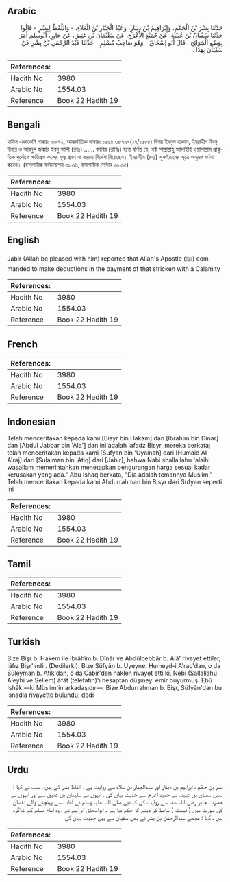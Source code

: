 ## Arabic


<div dir="rtl" lang="ar" style={{fontSize:'larger',backgroundColor:'#f8f9fa',padding:20}}>
حَدَّثَنَا بِشْرُ بْنُ الْحَكَمِ، وَإِبْرَاهِيمُ بْنُ دِينَارٍ، وَعَبْدُ الْجَبَّارِ بْنُ الْعَلاَءِ، - وَاللَّفْظُ لِبِشْرٍ - قَالُوا حَدَّثَنَا سُفْيَانُ بْنُ عُيَيْنَةَ، عَنْ حُمَيْدٍ الأَعْرَجِ، عَنْ سُلَيْمَانَ بْنِ عَتِيقٍ، عَنْ جَابِرٍ، أَنَّوسلم أَمَرَ بِوَضْعِ الْجَوَائِحِ ‏.‏ قَالَ أَبُو إِسْحَاقَ - وَهْوَ صَاحِبُ مُسْلِمٍ - حَدَّثَنَا عَبْدُ الرَّحْمَنِ بْنُ بِشْرٍ عَنْ سُفْيَانَ بِهَذَا ‏.‏
</div>
<div style={{backgroundColor:'#f8f9fa',padding:20, marginBottom: 10}}><table> <thead> <tr> <th>References:</th> <th></th> </tr> </thead> <tbody><tr><td>Hadith No</td><td>3980</td></tr><tr><td>Arabic No</td><td>1554.03</td></tr><tr><td>Reference</td><td>Book 22 Hadith 19</td></tr></tbody></table></div>

## Bengali


<div dir="ltr" lang="bn" style={{fontSize:'larger',backgroundColor:'#f8f9fa',padding:20}}>
হাদিস একাডেমি নাম্বারঃ ৩৮৭২, আন্তর্জাতিক নাম্বারঃ ১৫৫৪ ৩৮৭২-(১৭/১৫৫৪) বিশর ইবনুল হাকাম, ইবরাহীম ইবনু দীনার ও আবদুল জব্বার ইবনু আলী (রহঃ) ...... জাবির (রাযিঃ) হতে বর্ণিত যে, নবী সাল্লাল্লাহু আলাইহি ওয়াসাল্লাম প্রাকৃতিক দুর্যোগে ক্ষতিগ্রস্ত ফলের মূল্য গ্রহণ না করতে নির্দেশ দিয়েছেন। ইবরাহীম (রহঃ) সুফইয়ানের সূত্রে অনুরূপ বর্ণনা করেন। (ইসলামিক ফাউন্ডেশন ৩৮৩৬, ইসলামিক সেন্টার ৩৮৩৫)
</div>
<div style={{backgroundColor:'#f8f9fa',padding:20, marginBottom: 10}}><table> <thead> <tr> <th>References:</th> <th></th> </tr> </thead> <tbody><tr><td>Hadith No</td><td>3980</td></tr><tr><td>Arabic No</td><td>1554.03</td></tr><tr><td>Reference</td><td>Book 22 Hadith 19</td></tr></tbody></table></div>

## English


<div dir="ltr" lang="en" style={{fontSize:'larger',backgroundColor:'#f8f9fa',padding:20}}>
Jabir (Allah be pleased with him) reported that Allah's Apostle (ﷺ) commanded to make deductions in the payment of that stricken with a Calamity
</div>
<div style={{backgroundColor:'#f8f9fa',padding:20, marginBottom: 10}}><table> <thead> <tr> <th>References:</th> <th></th> </tr> </thead> <tbody><tr><td>Hadith No</td><td>3980</td></tr><tr><td>Arabic No</td><td>1554.03</td></tr><tr><td>Reference</td><td>Book 22 Hadith 19</td></tr></tbody></table></div>

## French


<div dir="ltr" lang="fr" style={{fontSize:'larger',backgroundColor:'#f8f9fa',padding:20}}>

</div>
<div style={{backgroundColor:'#f8f9fa',padding:20, marginBottom: 10}}><table> <thead> <tr> <th>References:</th> <th></th> </tr> </thead> <tbody><tr><td>Hadith No</td><td>3980</td></tr><tr><td>Arabic No</td><td>1554.03</td></tr><tr><td>Reference</td><td>Book 22 Hadith 19</td></tr></tbody></table></div>

## Indonesian


<div dir="ltr" lang="id" style={{fontSize:'larger',backgroundColor:'#f8f9fa',padding:20}}>
Telah menceritakan kepada kami [Bisyr bin Hakam] dan [Ibrahim bin Dinar] dan [Abdul Jabbar bin 'Ala'] dan ini adalah lafadz Bisyr, mereka berkata; telah menceritakan kepada kami [Sufyan bin 'Uyainah] dari [Humaid Al A'raj] dari [Sulaiman bin 'Atiq] dari [Jabir], bahwa Nabi shallallahu 'alaihi wasallam memerintahkan menetapkan pengurangan harga sesuai kadar kerusakan yang ada." Abu Ishaq berkata, "Dia adalah temannya Muslim." Telah menceritakan kepada kami Abdurrahman bin Bisyr dari Sufyan seperti ini
</div>
<div style={{backgroundColor:'#f8f9fa',padding:20, marginBottom: 10}}><table> <thead> <tr> <th>References:</th> <th></th> </tr> </thead> <tbody><tr><td>Hadith No</td><td>3980</td></tr><tr><td>Arabic No</td><td>1554.03</td></tr><tr><td>Reference</td><td>Book 22 Hadith 19</td></tr></tbody></table></div>

## Tamil


<div dir="ltr" lang="ta" style={{fontSize:'larger',backgroundColor:'#f8f9fa',padding:20}}>

</div>
<div style={{backgroundColor:'#f8f9fa',padding:20, marginBottom: 10}}><table> <thead> <tr> <th>References:</th> <th></th> </tr> </thead> <tbody><tr><td>Hadith No</td><td>3980</td></tr><tr><td>Arabic No</td><td>1554.03</td></tr><tr><td>Reference</td><td>Book 22 Hadith 19</td></tr></tbody></table></div>

## Turkish


<div dir="ltr" lang="tr" style={{fontSize:'larger',backgroundColor:'#f8f9fa',padding:20}}>
Bize Bişr b. Hakem ile İbrâhîm b. Dînâr ve Abdülcebbâr b. Alâ' rivayet ettiler, lâfız Bişr'indir. (Dedilerki): Bize Süfyân b. Uyeyne, Humeyd-i A'rac'dan, o da Süleyman b. Atîk'dan, o da Câbir'den naklen rivayet etti ki, Nebi (Sallallahu Aleyhi ve Sellem) âfât (telefatın)'ı hesaptan düşmeyi emir buyurmuş. Ebû İshâk —ki Müslim'in arkadaşıdır—: Bize Abdurrahman b. Bişr, Süfyân'dan bu isnadla rivayette bulundu; dedi
</div>
<div style={{backgroundColor:'#f8f9fa',padding:20, marginBottom: 10}}><table> <thead> <tr> <th>References:</th> <th></th> </tr> </thead> <tbody><tr><td>Hadith No</td><td>3980</td></tr><tr><td>Arabic No</td><td>1554.03</td></tr><tr><td>Reference</td><td>Book 22 Hadith 19</td></tr></tbody></table></div>

## Urdu


<div dir="rtl" lang="ur" style={{fontSize:'larger',backgroundColor:'#f8f9fa',padding:20}}>
بشر بن حکم ، ابراہیم بن دینار اور عبدالجبار بن علاء سے روایت ہے ، الفاظ بشر کے ہیں ، سب نے کہا : ہمیں سفیان بن عیینہ نے حمید اعرج سے حدیث بیان کی ، انہوں نے سلیمان بن عتیق سے اور انہوں نے حضرت جابر رضی اللہ عنہ سے روایت کی کہ نبی صلی اللہ علیہ وسلم نے آفات سے پہنچنے والے نقصان کی صورت میں ( قیمت ) ساقط کر دینے کا حکم دیا ہے ۔ ابواسحاق ابراہیم نے ، وہ امام مسلم کے شاگرد ہیں ، کہا : مجھے عبدالرحمٰن بن بشر نے بھی سفیان سے یہی حدیث بیان کی
</div>
<div style={{backgroundColor:'#f8f9fa',padding:20, marginBottom: 10}}><table> <thead> <tr> <th>References:</th> <th></th> </tr> </thead> <tbody><tr><td>Hadith No</td><td>3980</td></tr><tr><td>Arabic No</td><td>1554.03</td></tr><tr><td>Reference</td><td>Book 22 Hadith 19</td></tr></tbody></table></div>